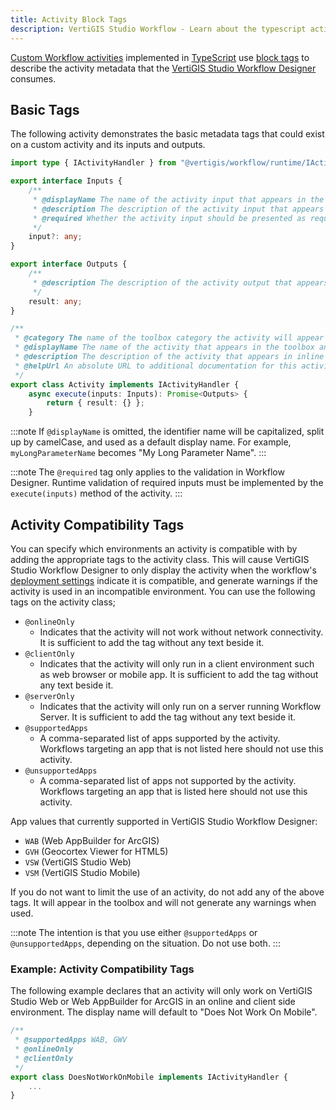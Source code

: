 ```yaml
---
title: Activity Block Tags
description: VertiGIS Studio Workflow - Learn about the typescript activity metadata tags
---
```


[Custom Workflow activities](tutorial-web-calculate-logarithm-activity.mdx) implemented in [TypeScript](https://www.typescriptlang.org/) use [block tags](https://jsdoc.app/about-block-inline-tags.html) to describe the activity metadata that the [VertiGIS Studio Workflow Designer](https://apps.vertigisstudio.com/workflow/designer/) consumes.

## Basic Tags

The following activity demonstrates the basic metadata tags that could exist on a custom activity and its inputs and outputs.

```ts
import type { IActivityHandler } from "@vertigis/workflow/runtime/IActivityHandler";

export interface Inputs {
    /**
     * @displayName The name of the activity input that appears in the properties panel.
     * @description The description of the activity input that appears in inline help tooltips.
     * @required Whether the activity input should be presented as required.
     */
    input?: any;
}

export interface Outputs {
    /**
     * @description The description of the activity output that appears in inline help tooltips.
     */
    result: any;
}

/**
 * @category The name of the toolbox category the activity will appear in.
 * @displayName The name of the activity that appears in the toolbox and properties panel.
 * @description The description of the activity that appears in inline help tooltips.
 * @helpUrl An absolute URL to additional documentation for this activity.
 */
export class Activity implements IActivityHandler {
    async execute(inputs: Inputs): Promise<Outputs> {
        return { result: {} };
    }

```

:::note
If `@displayName` is omitted, the identifier name will be capitalized, split up by camelCase, and used as a default display name. For example, `myLongParameterName` becomes "My Long Parameter Name".
:::

:::note
The `@required` tag only applies to the validation in Workflow Designer. Runtime validation of required inputs must be implemented by the `execute(inputs)` method of the activity.
:::

## Activity Compatibility Tags

You can specify which environments an activity is compatible with by adding the appropriate tags to the activity class. This will cause VertiGIS Studio Workflow Designer to only display the activity when the workflow's [deployment settings](https://docs.vertigisstudio.com/workflow/latest/help/Default.htm#wf5/help/deployment-settings.htm) indicate it is compatible, and generate warnings if the activity is used in an incompatible environment. You can use the following tags on the activity class;

-   `@onlineOnly`
    -   Indicates that the activity will not work without network connectivity. It is sufficient to add the tag without any text beside it.
-   `@clientOnly`
    -   Indicates that the activity will only run in a client environment such as web browser or mobile app. It is sufficient to add the tag without any text beside it.
-   `@serverOnly`
    -   Indicates that the activity will only run on a server running Workflow Server. It is sufficient to add the tag without any text beside it.
-   `@supportedApps`
    -   A comma-separated list of apps supported by the activity. Workflows targeting an app that is not listed here should not use this activity.
-   `@unsupportedApps`
    -   A comma-separated list of apps not supported by the activity. Workflows targeting an app that is listed here should not use this activity.

App values that currently supported in VertiGIS Studio Workflow Designer:

-   `WAB` (Web AppBuilder for ArcGIS)
-   `GVH` (Geocortex Viewer for HTML5)
-   `VSW` (VertiGIS Studio Web)
-   `VSM` (VertiGIS Studio Mobile)

If you do not want to limit the use of an activity, do not add any of the above tags. It will appear in the toolbox and will not generate any warnings when used.

:::note
The intention is that you use either `@supportedApps` or `@unsupportedApps`, depending on the situation. Do not use both.
:::

### Example: Activity Compatibility Tags

The following example declares that an activity will only work on VertiGIS Studio Web or Web AppBuilder for ArcGIS in an online and client side environment. The display name will default to "Does Not Work On Mobile".

```ts
/**
 * @supportedApps WAB, GWV
 * @onlineOnly
 * @clientOnly
 */
export class DoesNotWorkOnMobile implements IActivityHandler {
    ...
}
```
